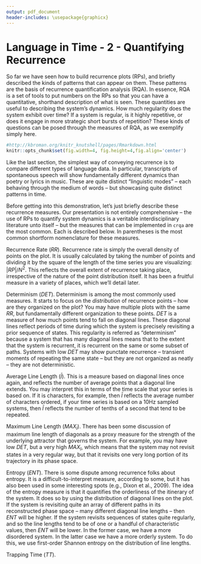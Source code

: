 ```yaml
---
output: pdf_document
header-includes: \usepackage{graphicx}
---
```

Language in Time - 2 - Quantifying Recurrence
========================================================
  
So far we have seen how to build recurrence plots (RPs), and briefly described the kinds of patterns that can appear on them. These patterns are the basis of recurrence quantification analysis (RQA). In essence, RQA is a set of tools to put numbers on the RPs so that you can have a quantitative, shorthand description of what is seen. These quantities are useful to describing the system's dynamics. How much regularity does the system exhibit over time? If a system is regular, is it highly repetitive, or does it engage in more strategic short bursts of repetition? These kinds of questions can be posed through the measures of RQA, as we exemplify simply here. 


```r
#http://kbroman.org/knitr_knutshell/pages/Rmarkdown.html
knitr::opts_chunk$set(fig.width=4, fig.height=4,fig.align='center')

```

Like the last section, the simplest way of conveying recurrence is to compare different types of language data. In particular, transcripts of spontaneous speech will show fundamentally different dynamics than poetry or lyrics in music. These are quite distinct "linguistic modes" -- each behaving through the medium of words -- but showcasing quite distinct patterns in time.

Before getting into this demonstration, let's just briefly describe these recurrence measures. Our presentation is not entirely comprehensive -- the use of RPs to quantify system dynamics is a veritable interdisciplinary literature unto itself -- but the measures that can be implemented in `crqa` are the most common. Each is described below. In parentheses is the most common shortform nomenclature for these measures.

Recurrence Rate ($RR$). Recurrence rate is simply the overall density of points on the plot. It is usually calculated by taking the number of points and dividing it by the square of the length of the time series you are visualizing: $|RP|/N^2$. This reflects the overall extent of recurrence taking place, irrespective of the nature of the point distribution itself. It has been a fruitful measure in a variety of places, which we'll detail later.

Determinism ($DET$). Determinism is among the most commonly used measures. It starts to focus on the *distribution* of recurrence points -- how are they organized on the plot? You may have multiple plots with the same $RR$, but fundamentally different organization to these points. $DET$ is a measure of how much points tend to fall on diagonal lines. These diagonal lines reflect periods of time during which the system is precisely revisiting a prior sequence of states. This regularity is referred as "determinism" because a system that has many diagonal lines means that to the extent that the system is recurrent, it is recurrent on the same or some subset of paths. Systems with low $DET$ may show punctate recurrence -- transient moments of repeating the same state -- but they are not organized as neatly -- they are not deterministic. 

Average Line Length ($\bar{l}$). This is a measure based on diagonal lines once again, and reflects the number of average points that a diagonal line extends. You may interpret this in terms of the time scale that your series is based on. If it is characters, for example, then $\bar{l}$ reflects the average number of characters ordered, if your time series is based on a 10Hz sampled systems, then $\bar{l}$ reflects the number of tenths of a second that tend to be repeated. 

Maximum Line Length ($MAX_l$). There has been some discussion of maximum line length of diagonals as a proxy measure for the strength of the underlying attractor that governs the system. For example, you may have low $DET$, but a very high $MAX_l$, which means that the system may not revisit states in a very regular way, but that it revisits one very long portion of its trajectory in its phase space.

Entropy ($ENT$). There is some dispute among recurrence folks about entropy. It is a difficult-to-interpret measure, according to some, but it has also been used in some interesting spots (e.g., Dixon et al., 2009). The idea of the entropy measure is that it quantifies the orderliness of the itinerary of the system. It does so by using the distribution of diagonal lines on the plot. If the system is revisiting quite an array of different paths in its reconstructed phase space -- many different diagonal line lengths -- then $ENT$ will be higher. If the system revisits sequences of states quite regularly, and so the line lengths tend to be of one or a handful of characteristic values, then $ENT$ will be lower. In the former case, we have a more disordered system. In the latter case we have a more orderly system. To do this, we use first-order Shannon entropy on the distribution of line lengths.

Trapping Time ($TT$).






